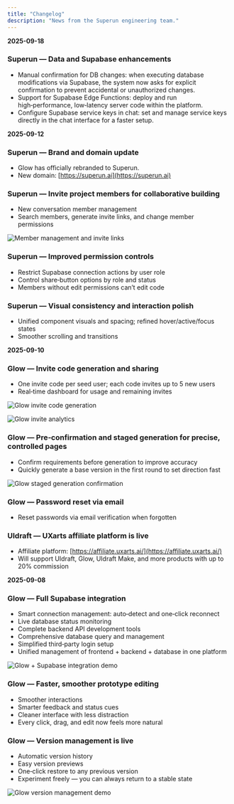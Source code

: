 ```yaml
---
title: "Changelog"
description: "News from the Superun engineering team."
---
```


**2025-09-18**

### Superun — Data and Supabase enhancements

- Manual confirmation for DB changes: when executing database modifications via Supabase, the system now asks for explicit confirmation to prevent accidental or unauthorized changes.
- Support for Supabase Edge Functions: deploy and run high‑performance, low‑latency server code within the platform.
- Configure Supabase service keys in chat: set and manage service keys directly in the chat interface for a faster setup.

**2025-09-12**

### Superun — Brand and domain update

- Glow has officially rebranded to Superun.
- New domain: [https://superun.ai](https://superun.ai)

### Superun — Invite project members for collaborative building

- New conversation member management
- Search members, generate invite links, and change member permissions

![Member management and invite links](https://img01.yzcdn.cn/upload_files/2025/09/23/FnYn98ffgzoNvSgUXv_4N0WuWrlr.png)

### Superun — Improved permission controls

- Restrict Supabase connection actions by user role
- Control share‑button options by role and status
- Members without edit permissions can’t edit code

### Superun — Visual consistency and interaction polish

- Unified component visuals and spacing; refined hover/active/focus states
- Smoother scrolling and transitions

**2025-09-10**

### Glow — Invite code generation and sharing

- One invite code per seed user; each code invites up to 5 new users
- Real‑time dashboard for usage and remaining invites

![Glow invite code generation](https://img01.yzcdn.cn/upload_files/2025/09/23/Fp841Omvd-5OYmNBO4jEzmHghKIB.png)

![Glow invite analytics](https://img01.yzcdn.cn/upload_files/2025/09/23/FvNUDkL1A-LaFWsoCnXwOzTjmI2F.png)

### Glow — Pre‑confirmation and staged generation for precise, controlled pages

- Confirm requirements before generation to improve accuracy
- Quickly generate a base version in the first round to set direction fast

![Glow staged generation confirmation](https://img01.yzcdn.cn/upload_files/2025/09/23/FmMbZS8XJZHMi4T9zmQgog0J8l_D.png)

### Glow — Password reset via email

- Reset passwords via email verification when forgotten

### UIdraft — UXarts affiliate platform is live

- Affiliate platform: [https://affiliate.uxarts.ai/](https://affiliate.uxarts.ai/)
- Will support UIdraft, Glow, UIdraft Make, and more products with up to 20% commission

**2025-09-08**

### Glow — Full Supabase integration

- Smart connection management: auto‑detect and one‑click reconnect
- Live database status monitoring
- Complete backend API development tools
- Comprehensive database query and management
- Simplified third‑party login setup
- Unified management of frontend + backend + database in one platform

![Glow + Supabase integration demo](https://img01.yzcdn.cn/upload_files/2025/09/23/FtvpU87rhLcpEO_Z7O7PCs6ggW45.jpeg)

### Glow — Faster, smoother prototype editing

- Smoother interactions
- Smarter feedback and status cues
- Cleaner interface with less distraction
- Every click, drag, and edit now feels more natural

### Glow — Version management is live

- Automatic version history
- Easy version previews
- One‑click restore to any previous version
- Experiment freely — you can always return to a stable state

![Glow version management demo](https://img01.yzcdn.cn/upload_files/2025/09/23/FtvpU87rhLcpEO_Z7O7PCs6ggW45.jpeg)


